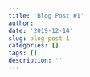 ```yaml
---
title: 'Blog Post #1'
author: ''
date: '2019-12-14'
slug: blog-post-1
categories: []
tags: []
description: ''
---
```







